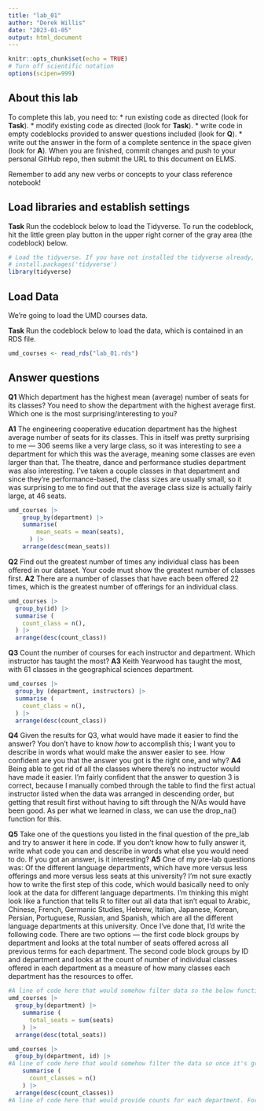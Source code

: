 ```yaml
---
title: "lab_01"
author: "Derek Willis"
date: "2023-01-05"
output: html_document
---
```


```r
knitr::opts_chunk$set(echo = TRUE)
# Turn off scientific notation
options(scipen=999)
```

## About this lab

To complete this lab, you need to: \* run existing code as directed (look for **Task**). \* modify existing code as directed (look for **Task**). \* write code in empty codeblocks provided to answer questions included (look for **Q**). \* write out the answer in the form of a complete sentence in the space given (look for **A**). When you are finished, commit changes and push to your personal GitHub repo, then submit the URL to this document on ELMS.

Remember to add any new verbs or concepts to your class reference notebook!

## Load libraries and establish settings

**Task** Run the codeblock below to load the Tidyverse. To run the codeblock, hit the little green play button in the upper right corner of the gray area (the codeblock) below.

```r
# Load the tidyverse. If you have not installed the tidyverse already, remove the # from the next line and run it first.  
# install.packages('tidyverse')
library(tidyverse)
```

## Load Data

We're going to load the UMD courses data.

**Task** Run the codeblock below to load the data, which is contained in an RDS file.

```r
umd_courses <- read_rds("lab_01.rds")
```

## Answer questions

**Q1** Which department has the highest mean (average) number of seats for its classes? You need to show the department with the highest average first. Which one is the most surprising/interesting to you?

**A1** The engineering cooperative education department has the highest average number of seats for its classes. This in itself was pretty surprising to me — 306 seems like a very large class, so it was interesting to see a department for which this was the average, meaning some classes are even larger than that. The theatre, dance and performance studies department was also interesting. I've taken a couple classes in that department and since they're performance-based, the class sizes are usually small, so it was surprising to me to find out that the average class size is actually fairly large, at 46 seats.

```r
umd_courses |>
    group_by(department) |>
    summarise(
        mean_seats = mean(seats), 
      ) |>
    arrange(desc(mean_seats))
```

**Q2** Find out the greatest number of times any individual class has been offered in our dataset. Your code must show the greatest number of classes first. 
**A2** There are a number of classes that have each been offered 22 times, which is the greatest number of offerings for an individual class.

```r
umd_courses |>
  group_by(id) |>
  summarise (
    count_class = n(),
  ) |>
  arrange(desc(count_class))

```

**Q3** Count the number of courses for each instructor and department. Which instructor has taught the most? 
**A3** Keith Yearwood has taught the most, with 61 classes in the geographical sciences department.

```r
umd_courses |>
  group_by (department, instructors) |>
  summarise (
    count_class = n(),
  ) |>
  arrange(desc(count_class))
```

**Q4** Given the results for Q3, what would have made it easier to find the answer? You don't have to know *how* to accomplish this; I want you to describe in words what would make the answer easier to see. How confident are you that the answer you got is the right one, and why? 
**A4** Being able to get rid of all the classes where there's no instructor would have made it easier. I'm fairly confident that the answer to question 3 is correct, because I manually combed through the table to find the first actual instructor listed when the data was arranged in descending order, but getting that result first without having to sift through the N/As would have been good. As per what we learned in class, we can use the drop_na() function for this.

**Q5** Take one of the questions you listed in the final question of the pre_lab and try to answer it here in code. If you don't know how to fully answer it, write what code you can and describe in words what else you would need to do. If you got an answer, is it interesting? 
**A5** One of my pre-lab questions was: Of the different language departments, which have more versus less offerings and more versus less seats at this university? I'm not sure exactly how to write the first step of this code, which would basically need to only look at the data for different language departments. I'm thinking this might look like a function that tells R to filter out all data that isn't equal to Arabic, Chinese, French, Germanic Studies, Hebrew, Italian, Japanese, Korean, Persian, Portuguese, Russian, and Spanish, which are all the different language departments at this university. Once I've done that, I'd write the following code. There are two options — the first code block groups by department and looks at the total number of seats offered across all previous terms for each department. The second code block groups by ID and department and looks at the count of number of individual classes offered in each department as a measure of how many classes each department has the resources to offer. 

```r
#A line of code here that would somehow filter data so the below functions only consider data that pertains to the language departments
umd_courses |>
  group_by(department) |>
    summarise (
      total_seats = sum(seats)
    ) |>
  arrange(desc(total_seats))
```

```r
umd_courses |>
  group_by(department, id) |>
#A line of code here that would somehow filter the data so once it's grouped, R only looks at data that pertains to the language departments
    summarise (
      count_classes = n()
    ) |>
  arrange(desc(count_classes))
#A line of code here that would provide counts for each department. For instance, n if department = Spanish, and then n if department = Persian, and so forth
```
